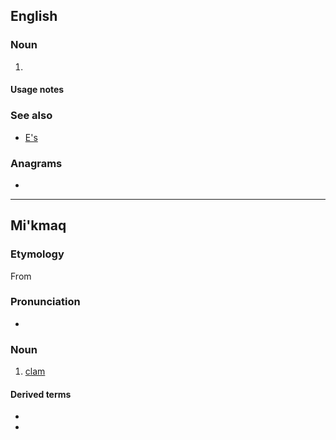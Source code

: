 {{also|Appendix:Variations of "es"}}
==English==

===Noun===
{{head|en|noun form}}

# {{plural of|en|e}}

====Usage notes====
{{U:en:plurals of letters}}

===See also===
* [[E's]]

===Anagrams===
* {{anagrams|en|a=es|-se|SE|Se.|se|se.}}

----

==Mi'kmaq==

===Etymology===
From {{inh|mic|alg-pro|*e·hsa}}

===Pronunciation===
* {{IPA|mic|/eːs/|[eːs]}}

===Noun===
{{mic-noun|an|e'sig|e'sl}}

# [[clam]]

====Derived terms====
* {{l|mic|sasqale's}}
* {{l|mic|saqsgale's}}